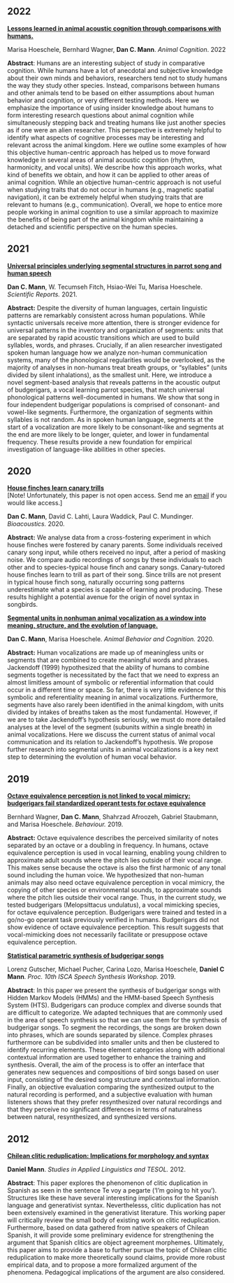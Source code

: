 
## 2022

[**Lessons learned in animal acoustic cognition through comparisons with humans.**](https://link.springer.com/article/10.1007/s10071-022-01735-0)  

Marisa Hoeschele, Bernhard Wagner, **Dan C. Mann**. 
*Animal Cognition*.
2022

**Abstract**: 
Humans are an interesting subject of study in comparative cognition. 
While humans have a lot of anecdotal and subjective knowledge about their own minds and behaviors, researchers tend not to study humans the way they study other species. 
Instead, comparisons between humans and other animals tend to be based on either assumptions about human behavior and cognition, or very different testing methods.
 Here we emphasize the importance of using insider knowledge about humans to form interesting research questions about animal cognition while simultaneously stepping back and treating humans like just another species as if one were an alien researcher. 
This perspective is extremely helpful to identify what aspects of cognitive processes may be interesting and relevant across the animal kingdom.
 Here we outline some examples of how this objective human-centric approach has helped us to move forward knowledge in several areas of animal acoustic cognition (rhythm, harmonicity, and vocal units).
 We describe how this approach works, what kind of benefits we obtain, and how it can be applied to other areas of animal cognition.
 While an objective human-centric approach is not useful when studying traits that do not occur in humans (e.g., magnetic spatial navigation), it can be extremely helpful when studying traits that are relevant to humans (e.g., communication). Overall, we hope to entice more people working in animal cognition to use a similar approach to maximize the benefits of being part of the animal kingdom while maintaining a detached and scientific perspective on the human species.


## 2021  

 [**Universal principles underlying segmental structures in parrot song and human speech**](https://www.nature.com/articles/s41598-020-80340-y)  

**Dan C. Mann**, W. Tecumseh Fitch, Hsiao-Wei Tu, Marisa Hoeschele. 
*Scientific Reports.*
2021. 

**Abstract:** 
Despite the diversity of human languages, certain linguistic patterns are remarkably consistent across human populations. 
While syntactic universals receive more attention, there is stronger evidence for universal patterns in the inventory and organization of segments: units that are separated by rapid acoustic transitions which are used to build syllables, words, and phrases. 
Crucially, if an alien researcher investigated spoken human language how we analyze non-human communication systems, many of the phonological regularities would be overlooked, as the majority of analyses in non-humans treat breath groups, or “syllables” (units divided by silent inhalations), as the smallest unit. 
Here, we introduce a novel segment-based analysis that reveals patterns in the acoustic output of budgerigars, a vocal learning parrot species, that match universal phonological patterns well-documented in humans. 
We show that song in four independent budgerigar populations is comprised of consonant- and vowel-like segments. 
Furthermore, the organization of segments within syllables is not random. As in spoken human language, segments at the start of a vocalization are more likely to be consonant-like and segments at the end are more likely to be longer, quieter, and lower in fundamental frequency. 
These results provide a new foundation for empirical investigation of language-like abilities in other species.  

## 2020

[**House finches learn canary trills**](https://www.tandfonline.com/doi/abs/10.1080/09524622.2020.1718551?journalCode=tbio20)  
[Note! Unfortunately, this paper is not open access. Send me an [email](mailto:danmann23@gmail.com) if you would like access.]

**Dan C. Mann**, David C. Lahti, Laura Waddick, Paul C. Mundinger. 
*Bioacoustics.*
2020.

**Abstract:** We analyse data from a cross-fostering experiment in which house finches were fostered by canary parents. 
Some individuals received canary song input, while others received no input, after a period of masking noise. 
We compare audio recordings of songs by these individuals to each other and to species-typical house finch and canary songs. 
Canary-tutored house finches learn to trill as part of their song. 
Since trills are not present in typical house finch song, naturally occurring song patterns underestimate what a species is capable of learning and producing. 
These results highlight a potential avenue for the origin of novel syntax in songbirds.  


[**Segmental units in nonhuman animal vocalization as a window into meaning, structure, and the evolution of language.**](https://www.researchgate.net/profile/Marisa-Hoeschele/publication/341107536_Segmental_units_in_nonhuman_animal_vocalization_as_a_window_into_meaning_structure_and_the_evolution_of_language/links/5eb43482299bf152d6a447d1/Segmental-units-in-nonhuman-animal-vocalization-as-a-window-into-meaning-structure-and-the-evolution-of-language.pdf)  

**Dan C. Mann**, Marisa Hoeschele. 
*Animal Behavior and Cognition.*
2020. 


**Abstract:** Human vocalizations are made up of meaningless units or segments that are combined to create meaningful words and phrases.
 Jackendoff (1999) hypothesized that the ability of humans to combine segments together is necessitated by the fact that we need to express an almost limitless amount of symbolic or referential information that could occur in a different time or space.
 So far, there is very little evidence for this symbolic and referentiality meaning in animal vocalizations.
 Furthermore, segments have also rarely been identified in the animal kingdom, with units divided by intakes of breaths taken as the most fundamental.
 However, if we are to take Jackendoff’s hypothesis seriously, we must do more detailed analyses at the level of the segment (subunits within a single breath) in animal vocalizations. 
Here we discuss the current status of animal vocal communication and its relation to Jackendoff’s hypothesis.
 We propose further research into segmental units in animal vocalizations is a key next step to determining the evolution of human vocal behavior.  

## 2019  
  
[**Octave equivalence perception is not linked to vocal mimicry: budgerigars fail standardized operant tests for octave equivalence**](https://brill.com/view/journals/beh/156/5-8/article-p479_4.xml)  

Bernhard Wagner, **Dan C. Mann**, Shahrzad Afroozeh, Gabriel Staubmann, and Marisa Hoeschele. 
*Behaviour.*
2019.

**Abstract:** Octave equivalence describes the perceived similarity of notes separated by an octave or a doubling in frequency. 
In humans, octave equivalence perception is used in vocal learning, enabling young children to approximate adult sounds where the pitch lies outside of their vocal range. 
This makes sense because the octave is also the first harmonic of any tonal sound including the human voice. 
We hypothesized that non-human animals may also need octave equivalence perception in vocal mimicry, the copying of other species or environmental sounds, to approximate sounds where the pitch lies outside their vocal range. 
Thus, in the current study, we tested budgerigars (Melopsittacus undulatus), a vocal mimicking species, for octave equivalence perception. 
Budgerigars were trained and tested in a go/no-go operant task previously verified in humans. Budgerigars did not show evidence of octave equivalence perception. 
This result suggests that vocal-mimicking does not necessarily facilitate or presuppose octave equivalence perception.

[**Statistical parametric synthesis of budgerigar songs**](https://www.researchgate.net/profile/Michael-Pucher-2/publication/335948361_Statistical_parametric_synthesis_of_budgerigar_songs/links/5e15f9f692851c8364bba970/Statistical-parametric-synthesis-of-budgerigar-songs.pdf)  

Lorenz Gutscher, Michael Pucher, Carina Lozo, Marisa Hoeschele, **Daniel C Mann**.
*Proc. 10th ISCA Speech Synthesis Workshop.*
2019.

**Abstract**: In this paper we present the synthesis of budgerigar songs with Hidden Markov Models (HMMs) and the HMM-based Speech Synthesis System (HTS). 
Budgerigars can produce complex and diverse sounds that are difficult to categorize. 
We adapted techniques that are commonly used in the area of speech synthesis so that we can use them for the synthesis of budgerigar songs. 
To segment the recordings, the songs are broken down into phrases, which are sounds separated by silence. 
Complex phrases furthermore can be subdivided into smaller units and then be clustered to identify recurring elements. 
These element categories along with additional contextual information are used together to enhance the training and synthesis. 
Overall, the aim of the process is to offer an interface that generates new sequences and compositions of bird songs based on user input, consisting of the desired song structure and contextual information. 
Finally, an objective evaluation comparing the synthesized output to the natural recording is performed, and a subjective evaluation with human listeners shows that they prefer resynthesized over natural recordings and that they perceive no significant differences in terms of naturalness between natural, resynthesized, and synthesized versions.

## 2012  

[**Chilean clitic reduplication: Implications for morphology and syntax**](https://journals.library.columbia.edu/index.php/SALT/article/view/1358/420)  

**Daniel Mann**.
*Studies in Applied Linguistics and TESOL.* 
2012.

**Abstract**: This paper explores the phenomenon of clitic duplication in Spanish as seen in the sentence Te voy a pegarte (‘I’m going to hit you’). 
Structures like these have several interesting implications for the Spanish language and generativist syntax. 
Neverthelesss, clitic duplication has not been extensively examined in the generativist literature. 
This working paper will critically review the small body of existing work on clitic reduplication. 
Furthermore, based on data gathered from native speakers of Chilean Spanish, it will provide some preliminary evidence for strengthening the argument that Spanish clitics are object agreement morphemes. 
Ultimately, this paper aims to provide a base to further pursue the topic of Chilean clitic reduplication to make more theoretically sound claims, provide more robust empirical data, and to propose a more formalized argument of the phenomena. 
Pedagogical implications of the argument are also considered.
